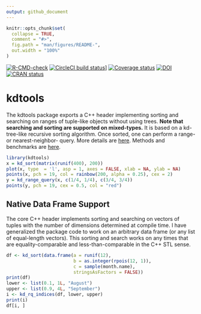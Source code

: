 ```yaml
---
output: github_document
---
```


<!-- README.md is generated from README.Rmd. Please edit that file -->

```r
knitr::opts_chunk$set(
  collapse = TRUE,
  comment = "#>",
  fig.path = "man/figures/README-",
  out.width = "100%"
)
```

<!-- badges: start -->

[![R-CMD-check](https://github.com/thk686/kdtools/workflows/R-CMD-check/badge.svg)](https://github.com/thk686/kdtools/actions)
[![CircleCI build status](https://circleci.com/gh/thk686/kdtools.svg?style=svg)](https://circleci.com/ghr&svg=true)]
[![Coverage status](https://codecov.io/gh/thk686/kdtools/branch/master/graph/badge.svg)](https://codecov.io/github/thk686/kdtools?branch=master)
[![DOI](https://zenodo.org/badge/125262786.svg)](https://zenodo.org/badge/latestdoi/125262786)
[![CRAN status](https://www.r-pkg.org/badges/version/kdtools)](https://CRAN.R-project.org/package=kdtools)

<!-- badges: end -->
  
# kdtools

The kdtools package exports a C++ header implementing sorting and searching on ranges of tuple-like objects without using trees. **Note that searching and sorting are supported on mixed-types.** It is based on a kd-tree-like recursive sorting algorithm. Once sorted, one can perform a range- or nearest-neighbor- query. More details are [here](https://thk686.github.io/kdtools/). Methods and benchmarks are [here](https://thk686.github.io/kdtools/articles/methods.html). 

```r
library(kdtools)
x = kd_sort(matrix(runif(400), 200))
plot(x, type  = 'l', asp = 1, axes = FALSE, xlab = NA, ylab = NA)
points(x, pch = 19, col = rainbow(200, alpha = 0.25), cex = 2)
y = kd_range_query(x, c(1/4, 1/4), c(3/4, 3/4))
points(y, pch = 19, cex = 0.5, col = "red")
```

## Native Data Frame Support

The core C++ header implements sorting and searching on vectors of tuples with the number of dimensions determined at compile time. I have generalized the package code to work on an arbitrary data frame (or any list of equal-length vectors). This sorting and search works on any times that are equality-comparable and less-than-comparable in the C++ STL sense.

```r
df <- kd_sort(data.frame(a = runif(12),
                         b = as.integer(rpois(12, 1)),
                         c = sample(month.name),
                         stringsAsFactors = FALSE))
print(df)
lower <- list(0.1, 1L, "August")
upper <- list(0.9, 4L, "September")
i <- kd_rq_indices(df, lower, upper)
print(i)
df[i, ]
```


